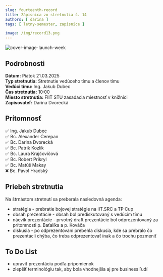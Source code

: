```yaml
---
slug: fourteenth-record
title: Zápisnica zo stretnutia č. 14
authors: [ darina ]
tags: [ letny-semester, zapisnice ]

image: /img/record13.png
---
```

![cover-image-launch-week](/img/record13.png)

<!-- ❌✅ -->
<!-- truncate -->

## Podrobnosti

**Dátum:** Piatok 21.03.2025  
**Typ stretnutia:** Stretnutie vedúceho tímu a členov tímu  
**Vedúci tímu:** Ing. Jakub Dubec  
**Čas stretnutia:** 10:00  
**Miesto stretnutia:** FIIT STU zasadacia miestnosť v knižnici   
**Zapisovateľ:** Darina Dvorecká

## Prítomnosť

 ✅ Ing. Jakub Dubec  
 ✅ Bc. Alexander Čerepan  
 ✅ Bc. Darina Dvorecká  
 ✅ Bc. Patrik Kozlík  
 ✅ Bc. Laura Krajčovičová  
 ✅ Bc. Robert Prikryl  
 ✅ Bc. Matúš Makay  
 ❌ Bc. Pavol Hradský

## Priebeh stretnutia
<div style={{ textAlign: 'justify' }}>
Na štrnástom stretnutí sa preberala nasledovná agenda:

- stratégia - prebratie bojovej stratégie na IIT.SRC a TP Cup
- obsah prezentácie - obsah bol prediskutovaný s vedúcim tímu 
- nácvik prezentácie - prvotný draft prezentácie bol odprezentovaný za prítomnosti p. Baťalíka a p. Kováča
- diskusia - po odprezentovaní prebehla diskusia, kde sa prebralo čo prezentácii chýba, čo treba odprezentovať inak a čo trochu pozmeniť

</div>

## To Do List

- upraviť prezentáciu podľa pripomienok
- zlepšiť terminológiu tak, aby bola vhodnejšia aj pre business ľudí 